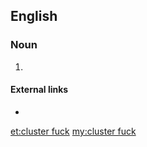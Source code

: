 ==English==

===Noun===
{{en-noun|head=[[cluster]] [[fuck]]}}

# {{alternative form of|clusterfuck|lang=en}}

====External links====
* {{pedia|List of government and military acronyms#C|CF}}

[[et:cluster fuck]]
[[my:cluster fuck]]